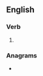 ==English==

===Verb===
{{head|en|verb form}}

# {{en-past of|sufflaminate}}

===Anagrams===
* {{anagrams|en|a=aadeffilmnstu|stuffed animal|stuffed-animal}}